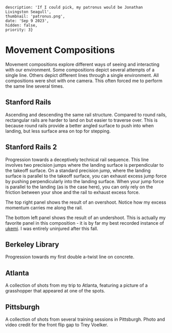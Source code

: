     description: 'If I could pick, my patronus would be Jonathan Livingston Seagull',
    thumbnail: 'patronus.png',
    date: 'Sep 9 2023',
    hidden: false,
    priority: 3}


# Movement Compositions
Movement compositions explore different ways of seeing and interacting with our environment.
Some compositions depict several attempts of a single line.
Others depict different lines through a single environment.
All compositions were shot with one camera.
This often forced me to perform the same line several times.

## Stanford Rails
Ascending and descending the same rail structure.
Compared to round rails, rectangular rails are harder to land on but easier to traverse over.
This is because round rails provide a better angled surface to push into when landing, but less surface area on top for stepping.
<RemoteVideo src="https://bstadt-bucket-usea2.s3.us-east-2.amazonaws.com/compositions/stanford_rail_composition_cropped.mp4"/>

## Stanford Rails 2
Progression towards a deceptively technical rail sequence.
This line involves two precision jumps where the landing surface is perpendicular to the takeoff surface.
On a standard precision jump, where the landing surface is parallel to the takeoff surface, you can exhaust excess jump force by pushing perpendicularly into the landing surface.
When your jump force is parallel to the landing (as is the case here), you can only rely on the friction between your shoe and the rail to exhaust excess force.

The top right panel shows the result of an overshoot.
Notice how my excess momentum carries me along the rail.

The bottom left panel shows the result of an undershoot.
This is actually my favorite panel in this composition - it is by far my best recorded instance of [ukemi](https://en.wikipedia.org/wiki/Uke_(martial_arts)).
I was entirely uninjured after this fall.

<RemoteVideo src="https://bstadt-bucket-usea2.s3.us-east-2.amazonaws.com/compositions/stanford_rail_composition_2.mp4"/>

## Berkeley Library
Progression towards my first double a-twist line on concrete.
<RemoteVideo src="https://bstadt-bucket-usea2.s3.us-east-2.amazonaws.com/compositions/berkeley_library_composition.mp4"/>

## Atlanta
A collection of shots from my trip to Atlanta, featuring a picture of a grasshopper that appeared at one of the spots.
<RemoteVideo src="https://bstadt-bucket-usea2.s3.us-east-2.amazonaws.com/compositions/atlanta_composition.mp4"/>

## Pittsburgh
A collection of shots from several training sessions in Pittsburgh.
Photo and video credit for the front flip gap to Trey Voelker.
<RemoteVideo src="https://bstadt-bucket-usea2.s3.us-east-2.amazonaws.com/compositions/pittsburgh_composition.mp4"/>